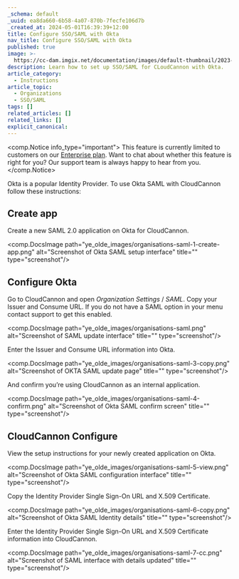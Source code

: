```yaml
---
_schema: default
_uuid: ea8da660-6b58-4a07-870b-7fecfe106d7b
_created_at: 2024-05-01T16:39:39+12:00
title: Configure SSO/SAML with Okta
nav_title: Configure SSO/SAML with Okta
published: true
image: >-
  https://cc-dam.imgix.net/documentation/images/default-thumbnail/2023-Q4/CloudCannon-Documentation-Thumbnail.png
description: Learn how to set up SSO/SAML for CLoudCannon with Okta.
article_category:
  - Instructions
article_topic:
  - Organizations
  - SSO/SAML
tags: []
related_articles: []
related_links: []
explicit_canonical:
---
```

<comp.Notice info_type="important">
  This feature is currently limited to customers on our <a href="/pricing/" rel="noreferrer">Enterprise plan</a>. Want to chat about whether this feature is right for you? Our support team is always <a rel="noreferrer">happy to hear from you</a>.
</comp.Notice>

Okta is a popular Identity Provider. To use Okta SAML with CloudCannon follow these instructions:

## Create app

Create a new SAML 2.0 application on Okta for CloudCannon.

<comp.DocsImage path="ye_olde_images/organisations-saml-1-create-app.png" alt="Screenshot of Okta SAML setup interface" title="" type="screenshot"/>

## Configure Okta

Go to CloudCannon and open *Organization Settings* / *SAML*. Copy your Issuer and Consume URL. If you do not have a SAML option in your menu contact support to get this enabled.

<comp.DocsImage path="ye_olde_images/organisations-saml.png" alt="Screenshot of SAML update interface" title="" type="screenshot"/>

Enter the Issuer and Consume URL information into Okta.

<comp.DocsImage path="ye_olde_images/organisations-saml-3-copy.png" alt="Screenshot of OKTA SAML update page" title="" type="screenshot"/>

And confirm you’re using CloudCannon as an internal application.

<comp.DocsImage path="ye_olde_images/organisations-saml-4-confirm.png" alt="Screenshot of Okta SAML confirm screen" title="" type="screenshot"/>

## CloudCannon Configure

View the setup instructions for your newly created application on Okta.

<comp.DocsImage path="ye_olde_images/organisations-saml-5-view.png" alt="Screenshot of Okta SAML configuration interface" title="" type="screenshot"/>

Copy the Identity Provider Single Sign-On URL and X.509 Certificate.

<comp.DocsImage path="ye_olde_images/organisations-saml-6-copy.png" alt="Screenshot of Okta SAML Identity details" title="" type="screenshot"/>

Enter the Identity Provider Single Sign-On URL and X.509 Certificate information into CloudCannon.

<comp.DocsImage path="ye_olde_images/organisations-saml-7-cc.png" alt="Screenshot of SAML interface with details updated" title="" type="screenshot"/>